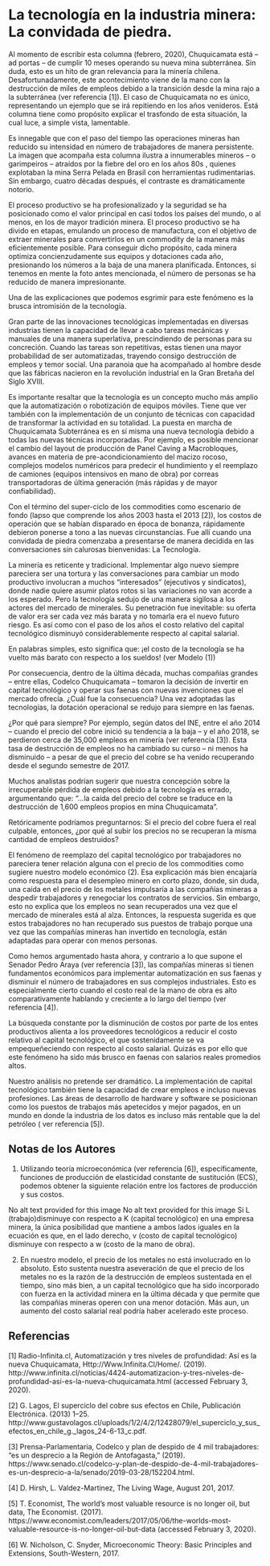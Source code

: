 # La tecnología en la industria minera: La convidada de piedra.

Al momento de escribir esta columna (febrero, 2020), Chuquicamata está – ad portas – de cumplir 10 meses operando su nueva mina subterránea. Sin duda, esto es un hito de gran relevancia para la minería chilena. Desafortunadamente, este acontecimiento viene de la mano con la destrucción de miles de empleos debido a la transición desde la mina rajo a la subterránea (ver referencia [1]). El caso de Chuquicamata no es único, representando un ejemplo que se irá repitiendo en los años venideros. Está columna tiene como propósito explicar el trasfondo de esta situación, la cual luce, a simple vista, lamentable.

Es innegable que con el paso del tiempo las operaciones mineras han reducido su intensidad en número de trabajadores de manera persistente. La imagen que acompaña esta columna ilustra a innumerables mineros – o garimpeiros – atraídos por la fiebre del oro en los años 80s , quienes explotaban la mina Serra Pelada en Brasil con herramientas rudimentarias. Sin embargo, cuatro décadas después, el contraste es dramáticamente notorio.

El proceso productivo se ha profesionalizado y la seguridad se ha posicionado como el valor principal en casi todos los países del mundo, o al menos, en los de mayor tradición minera. El proceso productivo se ha divido en etapas, emulando un proceso de manufactura, con el objetivo de extraer minerales para convertirlos en un commodity de la manera más eficientemente posible. Para conseguir dicho propósito, cada minera optimiza concienzudamente sus equipos y dotaciones cada año, presionando los números a la baja de una manera planificada. Entonces, si tenemos en mente la foto antes mencionada, el número de personas se ha reducido de manera impresionante.

Una de las explicaciones que podemos esgrimir para este fenómeno es la brusca intromisión de la tecnología.

Gran parte de las innovaciones tecnológicas implementadas en diversas industrias tienen la capacidad de llevar a cabo tareas mecánicas y manuales de una manera superlativa, prescindiendo de personas para su concreción. Cuando las tareas son repetitivas, estas tienen una mayor probabilidad de ser automatizadas, trayendo consigo destrucción de empleos y temor social. Una paranoia que ha acompañado al hombre desde que las fábricas nacieron en la revolución industrial en la Gran Bretaña del Siglo XVIII.

Es importante resaltar que la tecnología es un concepto mucho más amplio que la automatización o robotización de equipos móviles. Tiene que ver también con la implementación de un conjunto de técnicas con capacidad de transformar la actividad en su totalidad. La puesta en marcha de Chuquicamata Subterránea es en sí misma una nueva tecnología debido a todas las nuevas técnicas incorporadas. Por ejemplo, es posible mencionar el cambio del layout de producción de Panel Caving a Macrobloques, avances en materia de pre-acondicionamiento del macizo rocoso, complejos modelos numéricos para predecir el hundimiento y el reemplazo de camiones (equipos intensivos en mano de obra) por correas transportadoras de última generación (más rápidas y de mayor confiabilidad).

Con el término del super-ciclo de los commodities como escenario de fondo (lapso que comprende los años 2003 hasta el 2013 [2]), los costos de operación que se habían disparado en época de bonanza, rápidamente debieron ponerse a tono a las nuevas circunstancias. Fue allí cuando una convidada de piedra comenzaba a presentarse de manera decidida en las conversaciones sin calurosas bienvenidas: La Tecnología.

La minería es reticente y tradicional. Implementar algo nuevo siempre pareciera ser una tortura y las conversaciones para cambiar un modo productivo involucran a muchos “interesados” (ejecutivos y sindicatos), donde nadie quiere asumir platos rotos si las variaciones no van acorde a los esperado. Pero la tecnología sedujo de una manera sigilosa a los actores del mercado de minerales. Su penetración fue inevitable: su oferta de valor era ser cada vez más barata y no tomarla era el nuevo futuro riesgo. Es así como con el paso de los años el costo relativo del capital tecnológico disminuyó considerablemente respecto al capital salarial.

En palabras simples, esto significa que: ¡el costo de la tecnología se ha vuelto más barato con respecto a los sueldos! (ver Modelo (1))

Por consecuencia, dentro de la última década, muchas compañías grandes – entre ellas, Codelco Chuquicamata – tomaron la decisión de invertir en capital tecnológico y operar sus faenas con nuevas invenciones que el mercado ofrecía. ¿Cuál fue la consecuencia? Una vez adoptadas las tecnologías, la dotación operacional se redujo para siempre en las faenas. 

¿Por qué para siempre? Por ejemplo, según datos del INE, entre el año 2014 – cuando el precio del cobre inició su tendencia a la baja – y el año 2018, se perdieron cerca de 35,000 empleos en minería (ver referencia [3]). Esta tasa de destrucción de empleos no ha cambiado su curso – ni menos ha disminuido – a pesar de que el precio del cobre se ha venido recuperando desde el segundo semestre de 2017.

Muchos analistas podrían sugerir que nuestra concepción sobre la irrecuperable pérdida de empleos debido a la tecnología es errado, argumentando que: "...la caída del precio del cobre se traduce en la destrucción de 1,600 empleos propios en mina Chuquicamata".

Retóricamente podríamos preguntarnos: Si el precio del cobre fuera el real culpable, entonces, ¿por qué al subir los precios no se recuperan la misma cantidad de empleos destruidos?

El fenómeno de reemplazo del capital tecnológico por trabajadores no pareciera tener relación alguna con el precio de los commodities como sugiere nuestro modelo económico (2). Esa explicación más bien encajaría como respuesta para el desempleo minero en corto plazo, donde, sin duda, una caída en el precio de los metales impulsaría a las compañías mineras a despedir trabajadores y renegociar los contratos de servicios. Sin embargo, esto no explica que los empleos no sean recuperados una vez que el mercado de minerales está al alza. Entonces, la respuesta sugerida es que estos trabajadores no han recuperado sus puestos de trabajo porque una vez que las compañías mineras han invertido en tecnología, están adaptadas para operar con menos personas.

Como hemos argumentado hasta ahora, y contrario a lo que supone el Senador Pedro Araya (ver referencia [3]), las compañías mineras si tienen fundamentos económicos para implementar automatización en sus faenas y disminuir el número de trabajadores en sus complejos industriales. Esto es especialmente cierto cuando el costo real de la mano de obra es alto comparativamente hablando y creciente a lo largo del tiempo (ver referencia [4]).

La búsqueda constante por la disminución de costos por parte de los entes productivos alienta a los proveedores tecnológicos a reducir el costo relativo al capital tecnológico, el que sostenidamente se va empequeñeciendo con respecto al costo salarial. Quizás es por ello que este fenómeno ha sido más brusco en faenas con salarios reales promedios altos.

Nuestro análisis no pretende ser dramático. La implementación de capital tecnológico también tiene la capacidad de crear empleos e incluso nuevas profesiones. Las áreas de desarrollo de hardware y software se posicionan como los puestos de trabajos más apetecidos y mejor pagados, en un mundo en donde la industria de los datos es incluso más rentable que la del petróleo ( ver referencia [5]).


## Notas de los Autores
(1) Utilizando teoría microeconómica (ver referencia [6]), específicamente, funciones de producción de elasticidad constante de sustitución (ECS), podemos obtener la siguiente relación entre los factores de producción y sus costos.

No alt text provided for this image
No alt text provided for this image
Si L (trabajo)disminuye con respecto a K (capital tecnológico) en una empresa minera, la única posibilidad que mantiene a ambos lados iguales en la ecuación es que, en el lado derecho, v (costo de capital tecnológico) disminuye con respecto a w (costo de la mano de obra).

(2) En nuestro modelo, el precio de los metales no está involucrado en lo absoluto. Esto sustenta nuestra aseveración de que el precio de los metales no es la razón de la destrucción de empleos sustentada en el tiempo, sino más bien, a un capital tecnológico que ha sido incorporado con fuerza en la actividad minera en la última década y que permite que las compañías mineras operen con una menor dotación. Más aun, un aumento del costo salarial real podría haber acelerado este proceso.

 

## Referencias
[1]     Radio-Infinita.cl, Automatización y tres niveles de profundidad: Así es la nueva Chuquicamata, Http://Www.Infinita.Cl/Home/. (2019). http://www.infinita.cl/noticias/4424-automatizacion-y-tres-niveles-de-profundidad-asi-es-la-nueva-chuquicamata.html (accessed February 3, 2020).

[2]     G. Lagos, El superciclo del cobre sus efectos en Chile, Publicación Electrónica. (2013) 1–25. http://www.gustavolagos.cl/uploads/1/2/4/2/12428079/el_superciclo_y_sus_efectos_en_chile_g._lagos_24-6-13_c.pdf.

[3]     Prensa-Parlamentaria, Codelco y plan de despido de 4 mil trabajadores: “es un desprecio a la Región de Antofagasta,” (2019). https://www.senado.cl/codelco-y-plan-de-despido-de-4-mil-trabajadores-es-un-desprecio-a-la/senado/2019-03-28/152204.html.

[4]     D. Hirsh, L. Valdez-Martinez, The Living Wage, August 201, 2017.

[5]     T. Economist, The world’s most valuable resource is no longer oil, but data, The Economist. (2017). https://www.economist.com/leaders/2017/05/06/the-worlds-most-valuable-resource-is-no-longer-oil-but-data (accessed February 3, 2020).

[6]     W. Nicholson, C. Snyder, Microeconomic Theory: Basic Principles and Extensions, South-Western, 2017.